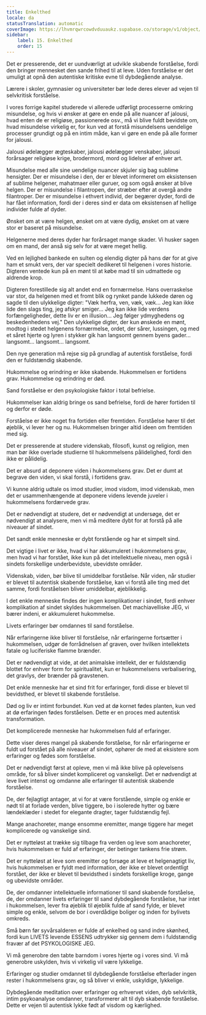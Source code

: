 ```yaml
---
title: Enkelthed
locale: da
statusTranslation: automatic
coverImage: https://lhvmrqwrcowdvduuaukz.supabase.co/storage/v1/object/public/strapi-uploads/small_cover-educacion-fundamental.webp-2d51a7828a2b1309555be27f7e2a61a0.webp
sidebar:
    label: 15. Enkelthed
    order: 15
---
```

Det er presserende, det er uundværligt at udvikle skabende forståelse, fordi den bringer mennesket den sande frihed til at leve. Uden forståelse er det umuligt at opnå den autentiske kritiske evne til dybdegående analyse.

Lærere i skoler, gymnasier og universiteter bør lede deres elever ad vejen til selvkritisk forståelse.

I vores forrige kapitel studerede vi allerede udførligt processerne omkring misundelse, og hvis vi ønsker at gøre en ende på alle nuancer af jalousi, hvad enten de er religiøse, passionerede osv., må vi blive fuldt bevidste om, hvad misundelse virkelig er, for kun ved at forstå misundelsens uendelige processer grundigt og på en intim måde, kan vi gøre en ende på alle former for jalousi.

Jalousi ødelægger ægteskaber, jalousi ødelægger venskaber, jalousi forårsager religiøse krige, brodermord, mord og lidelser af enhver art.

Misundelse med alle sine uendelige nuancer skjuler sig bag sublime hensigter. Der er misundelse i den, der er blevet informeret om eksistensen af ​​sublime helgener, mahatmaer eller guruer, og som også ønsker at blive helgen. Der er misundelse i filantropen, der stræber efter at overgå andre filantroper. Der er misundelse i ethvert individ, der begærer dyder, fordi de har fået information, fordi der i deres sind er data om eksistensen af ​​hellige individer fulde af dyder.

Ønsket om at være helgen, ønsket om at være dydig, ønsket om at være stor er baseret på misundelse.

Helgenerne med deres dyder har forårsaget mange skader. Vi husker sagen om en mand, der anså sig selv for at være meget hellig.

Ved en lejlighed bankede en sulten og elendig digter på hans dør for at give ham et smukt vers, der var specielt dedikeret til helgenen i vores historie. Digteren ventede kun på en mønt til at købe mad til sin udmattede og aldrende krop.

Digteren forestillede sig alt andet end en fornærmelse. Hans overraskelse var stor, da helgenen med et fromt blik og rynket pande lukkede døren og sagde til den ulykkelige digter: "Væk herfra, ven, væk, væk... Jeg kan ikke lide den slags ting, jeg afskyr smiger... Jeg kan ikke lide verdens forfængeligheder, dette liv er en illusion... Jeg følger ydmyghedens og beskedenhedens vej." Den ulykkelige digter, der kun ønskede en mønt, modtog i stedet helgenens fornærmelse, ordet, der sårer, lussingen, og med et såret hjerte og lyren i stykker gik han langsomt gennem byens gader... langsomt... langsomt... langsomt.

Den nye generation må rejse sig på grundlag af autentisk forståelse, fordi den er fuldstændig skabende.

Hukommelse og erindring er ikke skabende. Hukommelsen er fortidens grav. Hukommelse og erindring er død.

Sand forståelse er den psykologiske faktor i total befrielse.

Hukommelser kan aldrig bringe os sand befrielse, fordi de hører fortiden til og derfor er døde.

Forståelse er ikke noget fra fortiden eller fremtiden. Forståelse hører til det øjeblik, vi lever her og nu. Hukommelsen bringer altid ideen om fremtiden med sig.

Det er presserende at studere videnskab, filosofi, kunst og religion, men man bør ikke overlade studierne til hukommelsens pålidelighed, fordi den ikke er pålidelig.

Det er absurd at deponere viden i hukommelsens grav. Det er dumt at begrave den viden, vi skal forstå, i fortidens grav.

Vi kunne aldrig udtale os imod studier, imod visdom, imod videnskab, men det er usammenhængende at deponere videns levende juveler i hukommelsens fordærvede grav.

Det er nødvendigt at studere, det er nødvendigt at undersøge, det er nødvendigt at analysere, men vi må meditere dybt for at forstå på alle niveauer af sindet.

Det sandt enkle menneske er dybt forstående og har et simpelt sind.

Det vigtige i livet er ikke, hvad vi har akkumuleret i hukommelsens grav, men hvad vi har forstået, ikke kun på det intellektuelle niveau, men også i sindets forskellige underbevidste, ubevidste områder.

Videnskab, viden, bør blive til umiddelbar forståelse. Når viden, når studier er blevet til autentisk skabende forståelse, kan vi forstå alle ting med det samme, fordi forståelsen bliver umiddelbar, øjeblikkelig.

I det enkle menneske findes der ingen komplikationer i sindet, fordi enhver komplikation af sindet skyldes hukommelsen. Det machiavelliske JEG, vi bærer indeni, er akkumuleret hukommelse.

Livets erfaringer bør omdannes til sand forståelse.

Når erfaringerne ikke bliver til forståelse, når erfaringerne fortsætter i hukommelsen, udgør de forrådnelsen af ​​graven, over hvilken intellektets fatale og luciferiske flamme brænder.

Det er nødvendigt at vide, at det animalske intellekt, der er fuldstændig blottet for enhver form for spiritualitet, kun er hukommelsens verbalisering, det gravlys, der brænder på gravstenen.

Det enkle menneske har et sind frit for erfaringer, fordi disse er blevet til bevidsthed, er blevet til skabende forståelse.

Død og liv er intimt forbundet. Kun ved at dø kornet fødes planten, kun ved at dø erfaringen fødes forståelsen. Dette er en proces med autentisk transformation.

Det komplicerede menneske har hukommelsen fuld af erfaringer.

Dette viser deres mangel på skabende forståelse, for når erfaringerne er fuldt ud forstået på alle niveauer af sindet, ophører de med at eksistere som erfaringer og fødes som forståelse.

Det er nødvendigt først at opleve, men vi må ikke blive på oplevelsens område, for så bliver sindet kompliceret og vanskeligt. Det er nødvendigt at leve livet intenst og omdanne alle erfaringer til autentisk skabende forståelse.

De, der fejlagtigt antager, at vi for at være forstående, simple og enkle er nødt til at forlade verden, blive tiggere, bo i isolerede hytter og bære lændeklæder i stedet for elegante dragter, tager fuldstændig fejl.

Mange anachoreter, mange ensomme eremitter, mange tiggere har meget komplicerede og vanskelige sind.

Det er nytteløst at trække sig tilbage fra verden og leve som anachoreter, hvis hukommelsen er fuld af erfaringer, der betinger tankens frie strøm.

Det er nytteløst at leve som eremitter og forsøge at leve et helgenagtigt liv, hvis hukommelsen er fyldt med information, der ikke er blevet ordentligt forstået, der ikke er blevet til bevidsthed i sindets forskellige kroge, gange og ubevidste områder.

De, der omdanner intellektuelle informationer til sand skabende forståelse, de, der omdanner livets erfaringer til sand dybdegående forståelse, har intet i hukommelsen, lever fra øjeblik til øjeblik fulde af sand fylde, er blevet simple og enkle, selvom de bor i overdådige boliger og inden for bylivets omkreds.

Små børn før syvårsalderen er fulde af enkelhed og sand indre skønhed, fordi kun LIVETS levende ESSENS udtrykker sig gennem dem i fuldstændig fravær af det PSYKOLOGISKE JEG.

Vi må generobre den tabte barndom i vores hjerte og i vores sind. Vi må generobre uskylden, hvis vi virkelig vil være lykkelige.

Erfaringer og studier omdannet til dybdegående forståelse efterlader ingen rester i hukommelsens grav, og så bliver vi enkle, uskyldige, lykkelige.

Dybdegående meditation over erfaringer og erhvervet viden, dyb selvkritik, intim psykoanalyse omdanner, transformerer alt til dyb skabende forståelse. Dette er vejen til autentisk lykke født af visdom og kærlighed.

